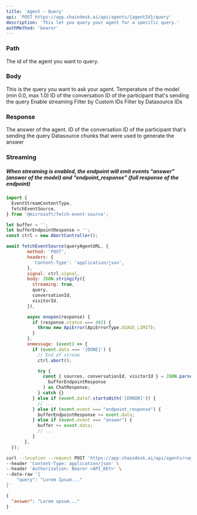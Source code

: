 ```yaml
---
title: 'Agent - Query'
api: 'POST https://app.chaindesk.ai/api/agents/{agentId}/query'
description: 'This let you query your agent for a specific query.'
authMethod: 'bearer'
---
```


### Path

<ParamField path="agentId" type="string" required>
  The id of the agent you want to query.
</ParamField>

### Body

<ParamField body="query" type="string" required>
  This is the query you want to ask your agent.
</ParamField>

<ParamField body="temperature" type="number" min="0.0" max="1.0">
  Temperature of the model (min 0.0, max 1.0)
</ParamField>

<ParamField body="conversationId" type="string">
  ID of the conversation
</ParamField>

<ParamField body="visitorId" type="string">
  ID of the participant that's sending the query
</ParamField>

<ParamField body="streaming" type="boolean">
  Enable streaming
</ParamField>

<ParamField body="filters" type="Filters Object">
  <Expandable title="properties">

<ParamField body="custom_ids" type="string array">
  Filter by Custom IDs
</ParamField>

<ParamField body="datasource_ids" type="string array">
  Filter by Datasource IDs
</ParamField>

  </Expandable>
</ParamField>

### Response

<ResponseField name="answer" type="string">
  The answer of the agent.
</ResponseField>
<ResponseField name="conversationId" type="string">
  ID of the conversation
</ResponseField>
<ResponseField name="visitorId" type="string">
  ID of the participant that's sending the query
</ResponseField>
<ResponseField name="sources" type="string">
  Datasource chunks that were used to generate the answer
</ResponseField>

### Streaming

##### When streaming is enabled, the endpoint will emit events "answer" (answer of the model) and "endpoint_response" (full response of the endpoint)

```js
import {
  EventStreamContentType,
  fetchEventSource,
} from '@microsoft/fetch-event-source';

let buffer = '';
let bufferEndpointResponse = '';
const ctrl = new AbortController();

await fetchEventSource(queryAgentURL, {
        method: 'POST',
        headers: {
          'Content-Type': 'application/json',
        },
        signal: ctrl.signal,
        body: JSON.stringify({
          streaming: true,
          query,
          conversationId,
          visitorId,
        }),

        async onopen(response) {
          if (response.status === 402) {
            throw new ApiError(ApiErrorType.USAGE_LIMIT);
          }
        },
        onmessage: (event) => {
          if (event.data === '[DONE]') {
            // End of stream
            ctrl.abort();

            try {
              const { sources, conversationId, visitorId } = JSON.parse(
                bufferEndpointResponse
              ) as ChatResponse;
            } catch {}
          } else if (event.data?.startsWith('[ERROR]')) {
            // ...
          } else if (event.event === "endpoint_response") {
            bufferEndpointResponse += event.data;
          } else if (event.event === "answer") {
            buffer += event.data;
            // ...
          }
       },
  });
```

<RequestExample>

```bash Example Request
curl --location --request POST 'https://app.chaindesk.ai/api/agents/<agentId>/query' \
--header 'Content-Type: application/json' \
--header 'Authorization: Bearer <API_KEY>' \
--data-raw '{
    "query": "Lorem Ipsum..."
}'
```

</RequestExample>

<ResponseExample>

```json Response
{
  "answer": "Lorem upsum..."
}
```

</ResponseExample>
